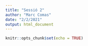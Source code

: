 ```yaml
---
title: "Sessió 2"
author: "Marc Comas"
date: "2/2/2021"
output: html_document
---
```


```r
knitr::opts_chunk$set(echo = TRUE)
```
